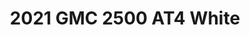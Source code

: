 ---
yrmm: 2203
brand: GMC
year: 2021
model: "2500"
trim: AT4
color: White
title: 2021 GMC 2500 AT4 White
description: Cognito suspension, Method wheels, Nitto tires, Ranch Hand bumpers,
  Ranch Hand steps
alt: 2022 GMC 2500 AT4 in White, 4" Cognito Performance suspension Kit, 18"
  Method MR315, 37/1250R18 Nitto Ridge Grapplers, Ranch Hand Legend Front
  Bumper, Ranch Hand Legend Rear Bumper, Ranch Hand Wheel to Wheel Steps
width: 1406
height: 2500
---